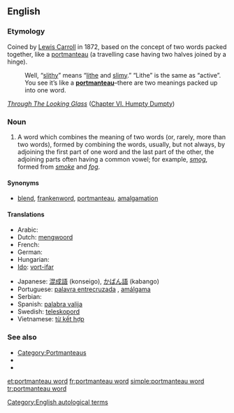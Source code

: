 {{rfd|This term seems like it is the sum of its parts to me.  Shouldn't it just be merged into the linguistic sense of [[portmanteau]], the definition of which is currently just "A [[portmanteau word]]?}}
==English==

===Etymology===
Coined by [[w:Lewis Carroll|Lewis Carroll]] in 1872, based on the concept of two words packed together, like a [[portmanteau]] (a travelling case having two halves joined by a hinge).
: Well, “[[slithy]]” means “[[lithe]] and [[slimy]].” “Lithe” is the same as “active”. You see it’s like a '''[[portmanteau]]'''–there are two meanings packed up into one word.
''[[s:Through The Looking Glass (And What Alice Found There)|Through The Looking Glass]]'' ([[s:Through the Looking Glass (And What Alice Found There)/Chapter VI|Chapter VI. Humpty Dumpty]])

===Noun===
{{en-noun|sg=[[portmanteau]] [[word]]}}

# {{linguistics}} A word which combines the meaning of two words (or, rarely, more than two words), formed by combining the words, usually, but not always, by adjoining the first part of one word and the last part of the other, the adjoining parts often having a common vowel; for example, ''[[smog]]'', formed from ''[[smoke]]'' and ''[[fog]]''.

====Synonyms====
* [[blend]], [[frankenword]], [[portmanteau]], [[amalgamation]]

====Translations====
{{trans-top|a word formed which combines the meaning of two words}}
* Arabic: {{Arab|[[كلمة منحوتة من كلمتين]]}} {{f}}
* Dutch: [[mengwoord]] {{n}}
* French: {{t+|fr|mot-valise|m}}
* German: {{t+|de|Kofferwort|n}}
* Hungarian: {{t|hu|vegyülékszó}}
* [[Ido]]: [[vort-ifar]]
{{trans-mid}}
* Japanese: [[混成語]] (konseigo), [[かばん語]] (kabango)
* Portuguese: [[palavra entrecruzada]] {{f}}, [[amálgama]] {{f}}
* Serbian: {{t|sr|кованица|f|tr=kovanica|sc=Cyrl}}
* Spanish: [[palabra valija]] {{f}}
* Swedish: [[teleskopord]] {{n}}
* Vietnamese: [[từ kết hợp]] <!-- This literal translation back into English belongs on the Vietnamese page (''literally: "combined word"'') -->
{{trans-bottom}}

===See also===
* [[:Category:Portmanteaus|Category:Portmanteaus]]
* {{pedia}}
* {{pedia|List of portmanteaus}}

[[Category:English autological terms]]

[[et:portmanteau word]]
[[fr:portmanteau word]]
[[simple:portmanteau word]]
[[tr:portmanteau word]]